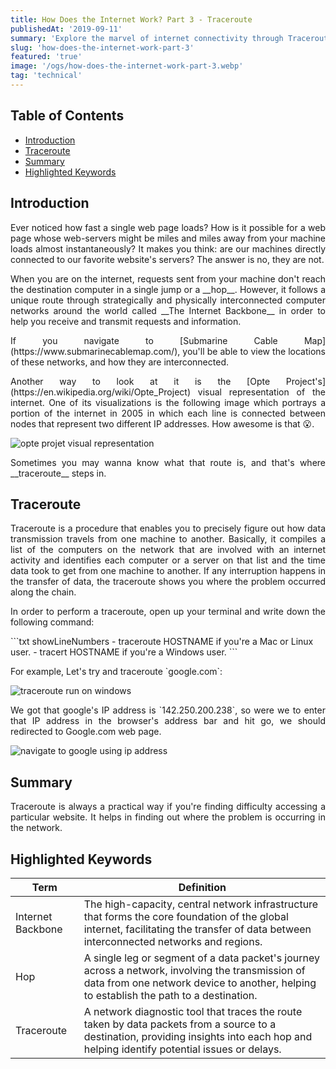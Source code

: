 ```yaml
---
title: How Does the Internet Work? Part 3 - Traceroute
publishedAt: '2019-09-11'
summary: 'Explore the marvel of internet connectivity through Traceroute, understanding the journey of data packets across interconnected networks'
slug: 'how-does-the-internet-work-part-3'
featured: 'true'
image: '/ogs/how-does-the-internet-work-part-3.webp'
tag: 'technical'
---
```


<h2>Table of Contents</h2>

- <a href="#introduction">Introduction</a>
- <a href="#traceroute">Traceroute</a>
- <a href="#summary">Summary</a>
- <a href="#highlighted-keywords">Highlighted Keywords</a>

<section id="introduction">

<h2>Introduction</h2>

<p align="justify">
  Ever noticed how fast a single web page loads? How is it possible for a web page whose web-servers
  might be miles and miles away from your machine loads almost instantaneously? It makes you think:
  are our machines directly connected to our favorite website's servers? The answer is no, they are
  not.
</p>

<p align="justify">
  When you are on the internet, requests sent from your machine don't reach the destination computer
  in a single jump or a __hop__. However, it follows a unique route through strategically and
  physically interconnected computer networks around the world called __The Internet Backbone__ in
  order to help you receive and transmit requests and information.
</p>

<p align="justify">
  If you navigate to [Submarine Cable Map](https://www.submarinecablemap.com/), you'll be able to
  view the locations of these networks, and how they are interconnected.
</p>

<p align="justify">
  Another way to look at it is the [Opte Project's](https://en.wikipedia.org/wiki/Opte_Project)
  visual representation of the internet. One of its visualizations is the following image which
  portrays a portion of the internet in 2005 in which each line is connected between nodes that
  represent two different IP addresses. How awesome is that 😮.
</p>

<Image
  priority
  width={600}
  height={400}
  alt="opte projet visual representation"
  src="/posts/how-does-the-internet-work-part3-img1.webp"
/>

<p align="justify">
  Sometimes you may wanna know what that route is, and that's where __traceroute__ steps in.
</p>

</section>

<section id="traceroute">

<h2>Traceroute</h2>

<p align="justify">
  Traceroute is a procedure that enables you to precisely figure out how data transmission travels
  from one machine to another. Basically, it compiles a list of the computers on the network that
  are involved with an internet activity and identifies each computer or a server on that list and
  the time data took to get from one machine to another. If any interruption happens in the transfer
  of data, the traceroute shows you where the problem occurred along the chain.
</p>

<p align="justify">
  In order to perform a traceroute, open up your terminal and write down the following command:
</p>

<CodeBlock title="note.txt">
  ```txt showLineNumbers
  - traceroute HOSTNAME           if you're a Mac or Linux user.
  - tracert HOSTNAME              if you're a Windows user.
```
</CodeBlock>

<p align="justify">For example, Let's try and traceroute `google.com`:</p>

<Image
  priority
  width={600}
  height={400}
  alt="traceroute run on windows"
  src="/posts/how-does-the-internet-work-part3-img2.webp"
/>

<p align="justify">
  We got that google's IP address is `142.250.200.238`, so were we to enter that IP address in the
  browser's address bar and hit go, we should redirected to Google.com web page.
</p>

<Image
  priority
  width={600}
  height={400}
  unoptimized
  alt="navigate to google using ip address"
  src="/posts/how-does-the-internet-work-part3-img3.gif"
/>


</section>

<section id="summary">

<h2>Summary</h2>

<p align="justify">
  Traceroute is always a practical way if you're finding difficulty accessing a particular website.
  It helps in finding out where the problem is occurring in the network.
</p>

</section>

<section id="Highlighted Keywords">
<h2>Highlighted Keywords</h2>

<table>
  <thead>
    <tr>
      <th>Term</th>
      <th>Definition</th>
    </tr>
  </thead>
  <tbody>
    <tr>
      <td>Internet Backbone</td>
      <td>The high-capacity, central network infrastructure that forms the core foundation of the global internet, facilitating the transfer of data between interconnected networks and regions.</td>
    </tr>
    <tr>
      <td>Hop</td>
      <td>A single leg or segment of a data packet's journey across a network, involving the transmission of data from one network device to another, helping to establish the path to a destination.</td>
    </tr>
    <tr>
      <td>Traceroute</td>
      <td>A network diagnostic tool that traces the route taken by data packets from a source to a destination, providing insights into each hop and helping identify potential issues or delays.</td>
    </tr>
  </tbody>
</table>

</section>